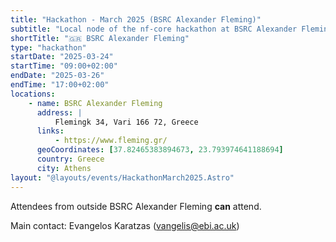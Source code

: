 ```yaml
---
title: "Hackathon - March 2025 (BSRC Alexander Fleming)"
subtitle: "Local node of the nf-core hackathon at BSRC Alexander Fleming, Greece"
shortTitle: "🇬🇷 BSRC Alexander Fleming"
type: "hackathon"
startDate: "2025-03-24"
startTime: "09:00+02:00"
endDate: "2025-03-26"
endTime: "17:00+02:00"
locations:
    - name: BSRC Alexander Fleming
      address: |
          Flemingk 34, Vari 166 72, Greece
      links:
          - https://www.fleming.gr/
      geoCoordinates: [37.82465383894673, 23.793974641188694]
      country: Greece
      city: Athens
layout: "@layouts/events/HackathonMarch2025.Astro"
---
```


Attendees from outside BSRC Alexander Fleming **can** attend.

Main contact: Evangelos Karatzas ([vangelis@ebi.ac.uk](mailto:vangelis@ebi.ac.uk))

